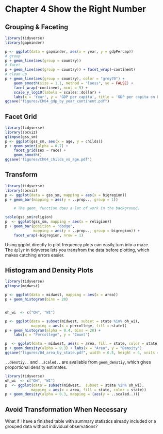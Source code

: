 # Chapter 4 Show the Right Number
## Grouping & Faceting
```r
library(tidyverse)
library(gapminder)

p <- ggplot(data = gapminder, aes(x = year, y = gdpPercap))
# group
p + geom_line(aes(group = country))
# facet
p + geom_line(aes(group = country)) + facet_wrap(~continent)
# clean up
p + geom_line(aes(group = country), color = "grey70") +
    geom_smooth(size = 1.1, method = "loess", se = FALSE) +
    facet_wrap(~continent, ncol = 5) +
    scale_y_log10(labels = scales::dollar) +
    labs(x = 'Year', y = 'GDP per capita', title = 'GDP per capita on Five Continents')
ggsave("figures/Ch04_gdp_by_year_continent.pdf")    

```
## Facet Grid
```r
library(tidyverse)
library(socviz)
glimpse(gss_sm)
p <- ggplot(gss_sm, aes(x = age, y = childs))
p + geom_point(alpha = 0.7) +
    facet_grid(sex ~ race) + 
    geom_smooth()
ggsave('figures/Ch04_childs_vs_age.pdf')
```
## Transform
```r
library(tidyverse)
library(socviz)
p <- ggplot(data = gss_sm, mapping = aes(x = bigregion))
p + geom_bar(mapping = aes(y = ..prop.., group = 1)) 

    # The geom_ function does a lot of work in the background.

table(gss_sm$religion)
p  <- ggplot(gss_sm, mapping = aes(x = religion))
p + geom_bar(position = "dodge",
             mapping = aes(y = ..prop.., group = bigregion)) +
    facet_wrap(~bigregion, nrow = 1)
```
Using ggplot directly to plot frequency plots can easily turn into a maze. The `dplyr` in tidyverse lets you transfrom the data before plotting, which makes catching errors easier.

## Histogram and Density Plots
```r
library(tidyverse)
glimpse(midwest)

p <- ggplot(data = midwest, mapping = aes(x = area))
p + geom_histogram(bins = 20)


oh_wi  <- c("OH", "WI")

p <- ggplot(data = subset(midwest, subset = state %in% oh_wi),
            mapping = aes(x = percollege, fill = state))
p + geom_histogram(alpha = 0.4, bins = 20) +
    labs(x = "Percollege", y = "Count")

p  <- ggplot(data = midwest, aes(x = area, fill = state, color = state))
p + geom_density(alpha = 0.3) + labs(x = "Area", y = "Density")
ggsave("figures/04_area_by_state.pdf", width = 6.5, height = 4, units ="in")
```
`..denstiy..` and `..scaled..` are available from `geom_denstiy`, which gives proportional density estimates. 
```r
library(tidyverse)
oh_wi  <- c("OH", "WI")
p  <- ggplot(data = subset(midwest,  subset = state %in% oh_wi),
            mapping = aes(x = area, fill = state, color = state))
p + geom_density(alpha = 0.3, mapping = (aes(y = ..scaled..)))
```
## Avoid Transformation When Necessary
What if I have a finished table with summary statistics already included or a grouped data without individual observations?
